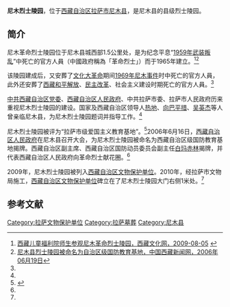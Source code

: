 {{文物保护单位
| 级别 = 省级
| 省区市 = 西藏自治区
| 图片 = 
| 名称 = 尼木烈士陵园
| 编号 = 5-93
| 分类 = 近现代重要史迹及代表性建筑
| 时代 = 公元1965年
| 所在 = [[拉萨市|拉萨市]][[尼木县|尼木县]]
| 登录 = 2009年11月19日
}}

'''尼木烈士陵园'''，位于[[西藏自治区|西藏自治区]][[拉萨市|拉萨市]][[尼木县|尼木县]]，是尼木县的县级烈士陵园。

==简介==
尼木革命烈士陵园位于尼木县城西部1.5公里处，是为纪念平息“[[1959年藏区骚乱|1959年武装叛乱]]”中死亡的官方人員（中國政府稱為「革命烈士」）而于1965年建立。<ref>[http://www.tibetculture.net/xwsy/tpxw/200908/t20090805_492430.htm 西藏儿童福利院师生参观尼木革命烈士陵园，西藏文化网，2009-08-05] {{webarchive|url=https://web.archive.org/web/20160305021428/http://www.tibetculture.net/xwsy/tpxw/200908/t20090805_492430.htm |date=2016-03-05 }}</ref><ref name=zgxzxww>[http://www.chinatibetnews.com/xizang/2006-06/19/content_52290.htm 尼木县烈士陵园被命名为自治区级国防教育基地，中国西藏新闻网，2006年06月19日]{{dead link|date=2017年12月 |bot=InternetArchiveBot |fix-attempted=yes }}</ref>

该陵园建成后，又安葬了[[文化大革命|文化大革命]]期间[[尼木事件|1969年尼木事件]]时中死亡的官方人員，此外还安葬了[[西藏和平解放|西藏和平解放]]、[[民主改革|民主改革]]、社会主义建设时期死亡的官方人員。<ref name=zgxzxww/>

[[中共西藏自治区党委|中共西藏自治区党委]]、[[西藏自治区人民政府|西藏自治区人民政府]]、中共拉萨市委、拉萨市人民政府历来重视尼木烈士陵园的建设。国家及西藏自治区领导人[[热地|热地]]、[[向巴平措|向巴平措]]、[[吴英杰|吴英杰]]等人曾亲临尼木县，为尼木烈士陵园题词并指导工作。<ref name=zgxzxww/>

尼木烈士陵园被评为“拉萨市级爱国主义教育基地”。<ref name=tzb>{{Cite web |url=http://www.zytzb.org.cn/09/tibet/whjy/201012/t20101206_686524.html |title=尼木县烈士陵园挂牌为自治区级文物保护单位，中共中央统一战线工作部，2010-12-06 |accessdate=2013-08-08 |archive-date=2019-05-20 |archive-url=https://web.archive.org/web/20190520001017/http://www.zytzb.org.cn/09/tibet/whjy/201012/t20101206_686524.html |dead-url=yes }}</ref>2006年6月16日，[[西藏自治区人民政府|西藏自治区人民政府]]在尼木县召开大会，为尼木烈士陵园被命名为西藏自治区级国防教育基地揭牌。西藏自治区副主席、西藏自治区国防动员委员会副主任[[白玛赤林|白玛赤林]]揭牌，并代表西藏自治区人民政府向革命烈士献花圈。<ref name=zgxzxww/>

2009年，尼木烈士陵园被列入[[西藏自治区文物保护单位|西藏自治区文物保护单位]]。2010年，经拉萨市文物局施工，[[西藏自治区文物保护单位|西藏自治区文物保护单位]]碑立在了尼木烈士陵园大门右侧1米处。<ref name=tzb/>

==参考文献==
{{reflist}}

{{拉萨地标}}
[[Category:拉萨文物保护单位|Category:拉萨文物保护单位]]
[[Category:拉萨墓葬|Category:拉萨墓葬]]
[[Category:尼木县|Category:尼木县]]